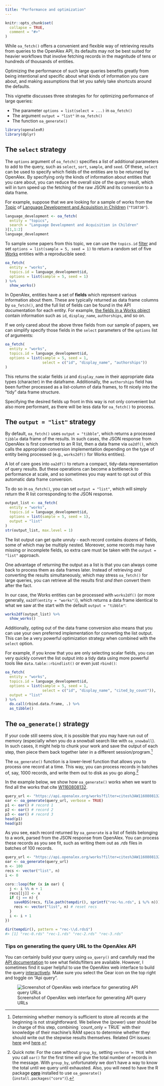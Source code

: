 ```yaml
---
title: "Performance and optimization"
---
```


```r
knitr::opts_chunk$set(
  collapse = TRUE,
  comment = "#>"
)
```

While `oa_fetch()` offers a convenient and flexible way of retrieving results from queries to the OpenAlex API, its defaults may not be best suited for heavier workflows that involve fetching records in the magnitude of tens or hundreds of thousands of entities.

Optimizing the performance of such large queries benefits greatly from being intentional and specific about what kinds of information you care about, and making assumptions that let you safely take shortcuts around the defaults.

This vignette discusses three strategies for for optimizing performance of large queries:

-   The parameter `options = list(select = ...)` in `oa_fetch()`
-   The argument `output = "list"` in `oa_fetch()`
-   The function `oa_generate()`

```r
library(openalexR)
library(dplyr)
```

## The `select` strategy

The `options` argument of `oa_fetch()` specifies a list of additional parameters to add to the query, such as `select`, `sort`, `sample`, and `seed`.
Of these, `select` can be used to specify which fields of the entities are to be returned by OpenAlex.
By specifying only the kinds of information about entities that you care about, you can reduce the overall size of the query result, which will in turn speed up the fetching of the raw JSON and its conversion to a data frame.

For example, suppose that we are looking for a sample of works from the [Topic](https://docs.openalex.org/api-entities/topics) of [Language Development and Acquisition in Children](https://openalex.org/topics/T10730) (`"T10730"`).

```r
language_development <- oa_fetch(
  entity = "topics",
  search = "Language Development and Acquisition in Children"
)[1,1:2]
language_development
```

To sample some papers from this topic, we can use the `topics.id` [filter](https://docs.ropensci.org/openalexR/articles/Filters.html) and set `options = list(sample = 5, seed = 1)` to return a random set of five [Works](https://docs.openalex.org/api-entities/works) entities with a reproducible seed:

```r
oa_fetch(
  entity = "works",
  topics.id = language_development$id,
  options = list(sample = 5, seed = 1)
) %>% 
  show_works()
```

In OpenAlex, entities have a set of **fields** which represent various information about them.
These are typically returned as data frame columns by `oa_fetch()`, and the full list of fields can be found in the API documentation for each entity.
For example, [the fields in a Works object](https://docs.openalex.org/api-entities/works/work-object) contain information such as `id`, `display_name`, `authorships`, and so on.

If we only cared about the above three fields from our sample of papers, we can simplify specify those fields in the `select` parameters of the `options` list of arguments:

```r
oa_fetch(
  entity = "works",
  topics.id = language_development$id,
  options = list(sample = 5, seed = 1,
                 select = c("id", "display_name", "authorships"))
)
```

This returns the scalar fields `id` and `display_name` in their appropriate data types (character) in the dataframe.
Additionally, the `authorships` field has been further processed as a list-column of data frames, to fit nicely into the "tidy" data frame structure.

Specifying the desired fields up front in this way is not only convenient but also more performant, as there will be less data for `oa_fetch()` to process.

## The `output = "list"` strategy

By default, `oa_fetch()` uses `output = "tibble"`, which returns a processed `tibble` data frame of the results.
In such cases, the JSON response from OpenAlex is first converted to an R list, then a data frame via `oa2df()`, which calls the appropriate conversion implementation depending on the type of entity being processed (e.g., `works2df()` for Works entities).

A lot of care goes into `oa2df()` to return a compact, tidy-data representation of query results.
But these operations can become a bottleneck to performance at scale, and so sometimes you may want to opt out of this automatic data frame conversion.

To do so in `oa_fetch()`, you can set `output = "list"`, which will simply return the R list corresponding to the JSON response.

```r
output_list <- oa_fetch(
  entity = "works",
  topics.id = language_development$id,
  options = list(sample = 5, seed = 1),
  output = "list"
)
str(output_list, max.level = 1)
```

The list output can get quite unruly - each record contains dozens of fields, some of which may be multiply nested.
Moreover, some records may have missing or incomplete fields, so extra care must be taken with the `output = "list"` approach.

One advantage of returning the output as a list is that you can always come back to process them as data frames later.
Instead of retrieving *and* converting the results simultaneously, which may stress `oa_fetch()` for large queries, you can retrieve all the results first *and then* convert them after the fact.

In our case, the Works entities can be processed with `works2df()` (or more generally, `oa2df(entity = "works")`), which returns a data frame identical to what we saw at the start with the default `output = "tibble"`:

```r
works2df(output_list) %>% 
  show_works()
```

Additionally, opting out of the data frame conversion also means that you can use your own preferred implementation for converting the list output.
This can be a very powerful optimization strategy when combined with the `select` option.

For example, if you know that you are only selecting scalar fields, you can very quickly convert the list output into a tidy data using more powerful tools like `data.table::rbindlist()` or even just `rbind()`:

```r
oa_fetch(
  entity = "works",
  topics.id = language_development$id,
  options = list(sample = 5, seed = 1,
                 select = c("id", "display_name", "cited_by_count")),
  output = "list"
) %>% 
  do.call(rbind.data.frame, .) %>% 
  as_tibble()
```

## The `oa_generate()` strategy

If your code still seems slow, it is possible that you may have run out of memory (especially when you do a snowball search like with `oa_snowball`).
In such cases, it might help to chunk your work and save the output of each step, then piece them back together later in a different session/program.[^1]

[^1]: Determining whether memory is sufficient to store all records at the beginning is not straightforward.
    We believe the (power) user should be in charge of this step, combining \`count_only = TRUE\` with their knowledge of their machine's RAM specs to determine whether they should write out the stepwise results themselves.
    Related GH issues: [here](https://github.com/ropensci/openalexR/issues/129#issuecomment-1642664363) and [here](https://github.com/ropensci/openalexR/issues/95#issuecomment-1513964112).

The `oa_generate()` function is a lower-level function that allows you to process one record at a time.
This way, you can process records in batches of, say, 1000 records, and write them out to disk as you go along.[^2]

[^2]: Quick note: For the case without `group_by`, setting `verbose = TRUE` when you call `oar()` for the first time will give the total number of records in the message.
    With `group_by`, unfortunately we don't have a way to know the total until we query until exhausted.
    Also, you will need to have the R package [**coro**](https://github.com/r-lib/coro) installed to use `oa_generate()` (`install.packages("coro")`).

In the example below, we show how `oa_generate()` works when we want to find all the works that cite [W1160808132](https://openalex.org/works/W1160808132).

```r
query_url <- "https://api.openalex.org/works?filter=cites%3AW1160808132"
oar <- oa_generate(query_url, verbose = TRUE)
p1 <- oar() # record 1
p2 <- oar() # record 2
p3 <- oar() # record 3
head(p1)
head(p3)
```

As you see, each record returned by `oa_generate` is a list of fields belonging to a work, parsed from the JSON response from OpenAlex.
You can process these records as you see fit, such as writing them out as *.rds* files in batches of 100 records.

```r
query_url <- "https://api.openalex.org/works?filter=cites%3AW1160808132"
oar <- oa_generate(query_url)
n <- 100
recs <- vector("list", n)
i <- 0

coro::loop(for (x in oar) {
  j <- i %% n + 1
  recs[[j]] <- x
  if (j == n) {
    saveRDS(recs, file.path(tempdir(), sprintf("rec-%s.rds", i %/% n)))
    recs <- vector("list", n) # reset recs
  }
  i <- i + 1
})

dir(tempdir(), pattern = "rec-\\d.rds$")
#> [1] "rec-0.rds" "rec-1.rds" "rec-2.rds" "rec-3.rds"
```

### Tips on generating the query URL to the OpenAlex API

You can certainly build your query using `oa_query()` and carefully read the [API documentation](https://docs.openalex.org/) to see what fields/filters are available.
However, I sometimes find it super helpful to use the OpenAlex web interface to build the query [interactively](https://openalex.org/works?page=1&filter=authorships.author.id%3Aa5086928770,open_access.is_oa%3Atrue&view=list,report,api).
Make sure you select the Gear icon on the top right and toggle on "Api query".

![Screenshot of OpenAlex web interface for generating API query URLs](images/openalex-web.png)
